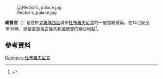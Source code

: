 [[File:Rector's_palace.jpg|thumb]]

'''總督宮'''（{{lang-hr|Knežev dvor}}）是位於[[克羅埃西亞|克羅埃西亞]]城市[[杜布羅夫尼克|杜布羅夫尼克]]的一座宮殿建築。在14世紀至1808年，總督宮是拉古薩共和國總督的辦公地點<ref name="mdc-1999">{{cite web | url = http://www.mdc.hr/dubrovnik/eng/kulturnopovijesni/fsdvor.html | title = Rector's Palace | work = Cultural Historical Museum | publisher = Museum Documentation Centre | location = Zagreb, Croatia | year = 1999 | accessdate = 2013-02-06 | deadurl = yes | archiveurl = https://web.archive.org/web/20160303232411/http://www.mdc.hr/dubrovnik/eng/kulturnopovijesni/fsdvor.html | archivedate = 2016-03-03 }}</ref>。
==參考資料==
{{Reflist}}

{{coord|display=title}}
{{normdaten}}
[[Category:杜布羅夫尼克|Category:杜布羅夫尼克]]